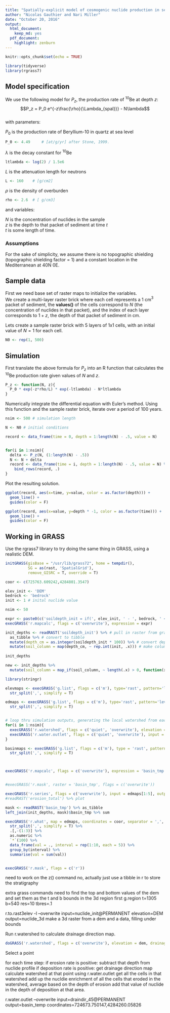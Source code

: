 ```yaml
---
title: "Spatially-explicit model of cosmogenic nuclide production in sediments"
author: "Nicolas Gauthier and Nari Miller"
date: "October 20, 2016"
output:
  html_document: 
    keep_md: yes
  pdf_document:
    highlight: zenburn
---
```


```r
knitr::opts_chunk$set(echo = TRUE)
```

```r
library(tidyverse)
library(rgrass7)
```

## Model specification
We use the following model for $P_z$, the production rate of $^{10}$Be at depth $z$:  
$$P_z = P_0 e^{-z\frac{\rho}{\Lambda_{spal}}} - N\lambda$$  
with parameters:  

$P_0$ is the production rate of Beryllium-10 in quartz at sea level
```r
P_0 <- 4.49		# [at/g/yr] after Stone, 1999.
```

$\lambda$ is the decay constant for $^{10}$Be
```r
ltlambda <- log(2) / 1.5e6
```

$L$ is the attenuation length for neutrons
```r
L <- 160 	# [g/cm2]
```  

$\rho$ is the density of overburden
```r
rho <- 2.6 	# [ g/cm3]
```  

and variables:

$N$ is the concentration of nuclides in the sample  
$z$ is the depth to that packet of sediment at time $t$   
$t$ is some length of time.  

### Assumptions  
For the sake of simplicity, we assume there is no topographic shielding (topographic shielding factor = 1) and a constant location in the Mediterranean at 40N 0E.


## Sample data
First we need base set of raster maps to initialize the variables.  
We create a multi-layer raster brick where each cell represents a 1 cm$^{3}$ packet of sediment, the **values()** of the cells correspond to $N$ (the concentration of nuclides in that packet), and the index of each layer corresponds to $1 + z$, the depth of that packet of sediment in cm.  

Lets create a sample raster brick with 5 layers of 1x1 cells, with an initial value of $N = 1$ for each cell.  
```r
N0 <- rep(1, 500)
```

## Simulation
First translate the above formula for $P_z$ into an R function that calculates the $^{10}$Be production rate given values of $N$ and $z$.
```r
P_z <- function(N, z){
  P_0 * exp(-z*rho/L) * exp(-ltlambda) - N*ltlambda
}
```

Numerically integrate the differential equation with Euler's method. Using this function and the sample raster brick, iterate over a period of 100 years.
```r
nsim <- 500 # simulation length

N <- N0 # initial conditions

record <- data_frame(time = 0, depth = 1:length(N) - .5, value = N)


for(i in 1:nsim){
  delta <- P_z(N, (1:length(N) - .5))
  N <- N + delta
  record <- data_frame(time = i, depth = 1:length(N) - .5, value = N) %>%
    bind_rows(record, .)
}
```

Plot the resulting solution.
```r
ggplot(record, aes(x=time, y=value, color = as.factor(depth))) + 
  geom_line() + 
  guides(color = F)
```
```r
ggplot(record, aes(x=value, y=depth * -1, color = as.factor(time))) + 
  geom_line() + 
  guides(color = F)
```

## Working in GRASS
Use the rgrass7 library to try doing the same thing in GRASS, using a realistic DEM.
```r
initGRASS(gisBase = "/usr/lib/grass72", home = tempdir(), 
          SG = as(rast, 'SpatialGrid'),
          remove_GISRC = T, override = T)
```

```r
coor <- c(725763.609242,4284801.3547)

elev_init <- 'DEM'
bedrock <- 'bedrock'
init <- 1 # inital nuclide value

nsim <- 50

expr <- paste0(c('soildepth_init = if(', elev_init, ' - ', bedrock, ' < 0, 0, ', elev_init, ' - ', bedrock, ')'), collapse = '')
execGRASS('r.mapcalc', flags = c('overwrite'), expression = expr)
```


```r
init_depths <- readRAST('soildepth_init') %>% # pull in raster from grass as spatial grid data frame
  as_tibble %>% # convert to tibble
  mutate(depth_cm = as.integer(soildepth_init * 100)) %>% # convert depths from m to cm, then to integers
  mutate(soil_column = map(depth_cm, ~ rep.int(init, .x))) # make columns of length depth with value init value
  
init_depths

new <- init_depths %>% 
  mutate(soil_column = map_if(soil_column, ~ length(.x) > 0, function(x) imap_dbl(x, ~ .x + P_z(.x, z = (.y - .5)))))
```


```r
library(stringr)

elevmaps <- execGRASS('g.list', flags = c('m'), type='rast', pattern='levol_elevation*', separator=',', intern = T) %>%
  str_split(',', simplify = T)

edmaps <- execGRASS('g.list', flags = c('m'), type='rast', pattern='levol_ED_rate*', separator=',', intern = T) %>%
  str_split(',', simplify = T)


# loop thru simulation outputs, generating the local watershed from each elevation map, add together into a master watershed 
for(i in 1:nsim){
  execGRASS('r.watershed', flags = c('quiet', 'overwrite'), elevation = elevmaps[i], drainage = 'fldr_tmp')
  execGRASS('r.water.outlet', flags = c('quiet', 'overwrite'), input = 'fldr_tmp', output = paste0('basin_tmp_', i), coordinates = coor)
}

basinmaps <- execGRASS('g.list', flags = c('m'), type = 'rast', pattern = 'basin_tmp_*', separator = ',', intern = T) %>%
  str_split(',', simplify = T)



execGRASS('r.mapcalc', flags = c('overwrite'), expression = 'basin_tmp = if(isnull(basin_tmp), 0, 1)')


#execGRASS('r.mask', raster = 'basin_tmp', flags = c('overwrite'))

execGRASS('r.series', flags = c('overwrite'), input = edmaps[1:5], output = 'erosion_total', method = 'sum')
#readRAST('erosion_total') %>% plot

mask <- readRAST('basin_tmp') %>% as_tibble
left_join(init_depths, mask)$basin_tmp %>% sum

execGRASS('r.what', map = edmaps, coordinates = coor, separator = ',', intern = T) %>%
  str_split(',', simplify = T) %>%
  .[,-(1:3)] %>%
  as.numeric %>%
  `*`(100) %>%
  data_frame(val = ., interval = rep(1:10, each = 5)) %>%
  group_by(interval) %>%
  summarise(val = sum(val))


execGRASS('r.mask', flags = c('r'))
```

need to work on the z() command
no, actually just use a tibble in r to store the stratigraphy

extra grass commands
need to find the top and bottom values of the dem and set them as the t and b bounds in the 3d region first
g.region t=1305 b=540 res=10 tbres=.1                                           


r.to.rast3elev -l --overwrite input=nuclide_init@PERMANENT elevation=DEM output=nuclide_3d
make a 3d raster from a dem and a data, filling under bounds


Run r.watershed to calculate drainage direction map.
```r
doGRASS('r.watershed', flags = c('overwrite'), elevation = dem, drainage = dir) 
```


Select a point

for each time step:
  if erosion rate is positive:
    subtract that depth from nuclide profile
  if deposition rate is positive:
    get drainage direction map
    calculate watershed at that point using r.water.outlet
    get all the cells in that watershed
    add up the nucldie enrichment of all the cells that eroded in the watershed, average based on the depth of erosion
    add that value of nuclide in the depth of deposition  at that area.

                             

r.water.outlet --overwrite input=draindir_45@PERMANENT output=basin_temp coordinates=724673.750147,4284260.05826
